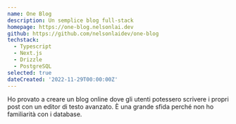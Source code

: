 ```yaml
---
name: One Blog
description: Un semplice blog full-stack
homepage: https://one-blog.nelsonlai.dev
github: https://github.com/nelsonlaidev/one-blog
techstack:
  - Typescript
  - Next.js
  - Drizzle
  - PostgreSQL
selected: true
dateCreated: '2022-11-29T00:00:00Z'
---
```


Ho provato a creare un blog online dove gli utenti potessero scrivere i propri post con un editor di testo avanzato. È una grande sfida perché non ho familiarità con i database.